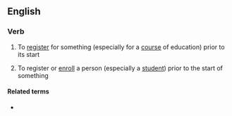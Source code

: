 ==English==

===Verb===
{{en-verb|preregisters|preregistering|preregistered}}

# {{lb|en|intransitive}} To [[register]] for something (especially for a [[course]] of education) prior to its start
# {{lb|en|transitive}} To register or [[enroll]] a person (especially a [[student]]) prior to the start of something

====Related terms====
* {{l|en|preregistration}}